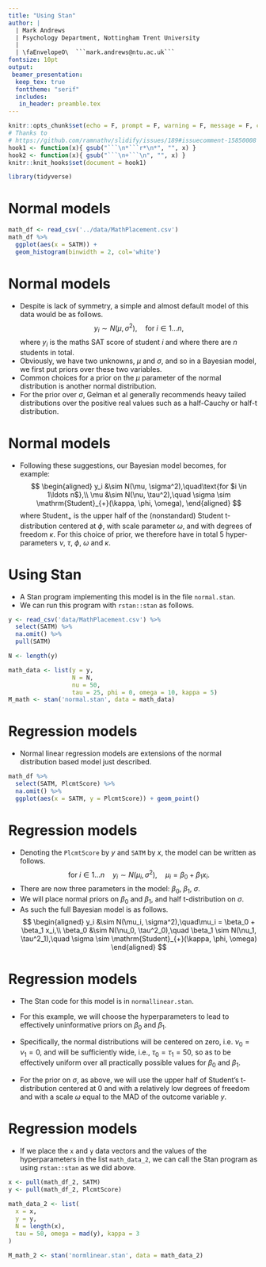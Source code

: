 ```yaml
---
title: "Using Stan"
author: |
  | Mark Andrews
  | Psychology Department, Nottingham Trent University
  | 
  | \faEnvelopeO\  ```mark.andrews@ntu.ac.uk```
fontsize: 10pt
output:
 beamer_presentation:
  keep_tex: true
  fonttheme: "serif"
  includes:
   in_header: preamble.tex
---
```



```r
knitr::opts_chunk$set(echo = F, prompt = F, warning = F, message = F, comment='#>')
# Thanks to 
# https://github.com/ramnathv/slidify/issues/189#issuecomment-15850008
hook1 <- function(x){ gsub("```\n*```r*\n*", "", x) }
hook2 <- function(x){ gsub("```\n+```\n", "", x) }
knitr::knit_hooks$set(document = hook1)


```
```r
library(tidyverse)

```

# Normal models

```r
math_df <- read_csv('../data/MathPlacement.csv')
math_df %>%
  ggplot(aes(x = SATM)) + 
  geom_histogram(binwidth = 2, col='white')
```

# Normal models

* Despite is lack of symmetry, a simple and almost default model of this data would be as follows.
$$
y_i \sim N(\mu, \sigma^2),\quad\text{for $i \in 1\ldots n$},
$$
where $y_i$ is the maths SAT score of student $i$ and where there are $n$ students in total.
* Obviously, we have two unknowns, $\mu$ and $\sigma$, and so in a Bayesian model, we first put priors over these two variables.
* Common choices for a prior on the $\mu$ parameter of the normal distribution is another normal distribution.
* For the prior over $\sigma$, Gelman et al generally recommends heavy tailed distributions over the positive real values such as a half-Cauchy or half-t distribution.

# Normal models

* Following these suggestions, our Bayesian model becomes, for example:
$$
\begin{aligned}
y_i &\sim N(\mu, \sigma^2),\quad\text{for $i \in 1\ldots n$},\\
\mu &\sim N(\nu, \tau^2),\quad \sigma \sim \mathrm{Student}_{+}(\kappa, \phi, \omega),
\end{aligned}
$$
where $\mathrm{Student}_{+}$ is the upper half of the (nonstandard) Student t-distribution centered at $\phi$, with scale parameter $\omega$, and with degrees of freedom $\kappa$.
For this choice of prior, we therefore have in total 5 hyper-parameters $\nu$, $\tau$, $\phi$, $\omega$ and $\kappa$.

# Using Stan

* A Stan program implementing this model is in the file `normal.stan`.
* We can run this program with `rstan::stan` as follows.
```r
y <- read_csv('data/MathPlacement.csv') %>%
  select(SATM) %>%
  na.omit() %>%
  pull(SATM)

N <- length(y)

math_data <- list(y = y, 
                  N = N, 
                  nu = 50, 
                  tau = 25, phi = 0, omega = 10, kappa = 5)
M_math <- stan('normal.stan', data = math_data)
```



# Regression models

* Normal linear regression models are extensions of the normal distribution based model just described.

```r
math_df %>% 
  select(SATM, PlcmtScore) %>% 
  na.omit() %>% 
  ggplot(aes(x = SATM, y = PlcmtScore)) + geom_point()
```



# Regression models

* Denoting the `PlcmtScore` by $y$ and `SATM` by $x$, the model can be written as follows.
$$
\text{for $i \in 1\ldots n$}\quad y_i \sim N(\mu_i, \sigma^2),\quad\mu_i = \beta_0 + \beta_1 x_i.
$$
* There are now three parameters in the model: $\beta_0$, $\beta_1$, $\sigma$.
* We will place normal priors on $\beta_0$ and $\beta_1$, and half t-distribution on $\sigma$.
* As such the full Bayesian model is as follows.
$$
\begin{aligned}
y_i &\sim N(\mu_i, \sigma^2),\quad\mu_i = \beta_0 + \beta_1 x_i,\\
\beta_0 &\sim N(\nu_0, \tau^2_0),\quad
\beta_1 \sim N(\nu_1, \tau^2_1),\quad
\sigma \sim \mathrm{Student}_{+}(\kappa, \phi, \omega)
\end{aligned}
$$

# Regression models

* The Stan code for this model is in `normallinear.stan`.

* For this example, we will choose the hyperparameters to lead to effectively uninformative priors on $\beta_0$ and $\beta_1$.

* Specifically, the normal distributions will be centered on zero, i.e. $\nu_0 = \nu_1 = 0$, and will be sufficiently wide, i.e., $\tau_0 = \tau_1 = 50$, so as to be effectively uniform over all practically possible values for $\beta_0$ and $\beta_1$.
* For the prior on $\sigma$, as above, we will use the upper half of Student's t-distribution centered at 0 and with a relatively low degrees of freedom and with a scale $\omega$ equal to the MAD of the outcome variable $y$.

# Regression models

* If we place the `x` and `y` data vectors and the values of the hyperparameters in the list `math_data_2`, we can call the Stan program as using `rstan::stan` as we did above.
```r
x <- pull(math_df_2, SATM)
y <- pull(math_df_2, PlcmtScore)
  
math_data_2 <- list(
  x = x,
  y = y,
  N = length(x),
  tau = 50, omega = mad(y), kappa = 3
)

M_math_2 <- stan('normlinear.stan', data = math_data_2)

```
